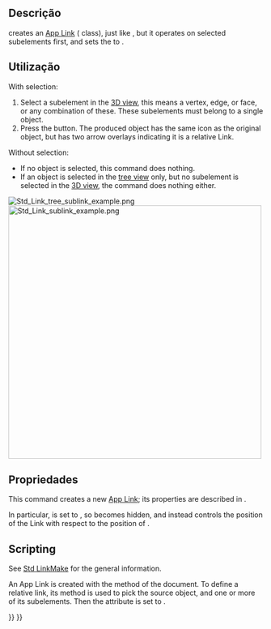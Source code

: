 <languages/>

{{Docnav
|[[Std_LinkMake/pt-br|Std LinkMake]]
|[[Std_LinkReplace/pt-br|Std LinkReplace]]
|[[Std_Base/pt-br|Std Base]]
|IconL=Std_LinkMake.svg
|IconR=Std_LinkReplace.svg
|IconC=Freecad.svg
}}

{{GuiCommand
|Name=Std LinkMakeRelative
|MenuLocation=None
|Workbenches=All
|Version=0.19
|SeeAlso=[[Std_Part|Std Part]], [[Std_Group|Std Group]], [[Std_LinkMake|Std LinkMake]]
}}

== Descrição ==

{{Button|[[File:Std_LinkMakeRelative.svg|16px]] [[Std_LinkMakeRelative|Std LinkMakeRelative]]}} creates an [[App_Link|App Link]] ({{incode|App::Link}} class), just like {{Button|[[File:Std_LinkMake.svg|16px]] [[Std_LinkMake|Std LinkMake]]}}, but it operates on selected subelements first, and sets the {{PropertyData|Link Transform}} to {{TRUE}}.

== Utilização ==

With selection:
# Select a subelement in the [[3D_view|3D view]], this means a vertex, edge, or face, or any combination of these. These subelements must belong to a single object.
# Press the {{Button|[[File:Std_LinkMakeRelative.svg|16px]] [[Std_LinkMakeRelative|Make sub-link]]}} button. The produced object has the same icon as the original object, but has two arrow overlays indicating it is a relative Link.

Without selection:
* If no object is selected, this command does nothing.
* If an object is selected in the [[tree_view|tree view]] only, but no subelement is selected in the [[3D_view|3D view]], the command does nothing either.

[[File:Std_Link_tree_sublink_example.png]] [[File:Std_Link_sublink_example.png|500px]]

{{Caption|Original body, and three Links created from the subelements of it, including edges and faces.}}

== Propriedades ==

This command creates a new [[App_Link|App Link]]; its properties are described in {{Button|[[File:Std_LinkMake.svg|16px]] [[Std_LinkMake|Std LinkMake]]}}.

In particular, {{PropertyData|Link Transform}} is set to {{TRUE}}, so {{PropertyData|Placement}} becomes hidden, and instead {{PropertyData|Link Placement}} controls the position of the Link with respect to the position of {{PropertyData|Linked Object}}.

== Scripting ==

See [[Std_LinkMake|Std LinkMake]] for the general information.

An App Link is created with the {{incode|addObject()}} method of the document. To define a relative link, its {{incode|setLink}} method is used to pick the source object, and one or more of its subelements. Then the {{incode|LinkTransform}} attribute is set to {{incode|True}}.

{{Code|code=
import FreeCAD as App

doc = App.newDocument()
body = App.ActiveDocument.addObject("Part::Box", "Box")

obj = App.ActiveDocument.addObject("App::Link", "Link")
obj.setLink(body, '', ['Edge1', 'Edge6', 'Edge7', 'Edge10', 'Face2', 'Face3'])
obj.LinkTransform = True
obj.LinkPlacement.Base = App.Vector(20, 20, 0)
App.ActiveDocument.recompute()
}}


{{Docnav
|[[Std_LinkMake/pt-br|Std LinkMake]]
|[[Std_LinkReplace/pt-br|Std LinkReplace]]
|[[Std_Base/pt-br|Std Base]]
|IconL=Std_LinkMake.svg
|IconR=Std_LinkReplace.svg
|IconC=Freecad.svg
}}

{{Std Base navi{{#translation:}}}}
{{Userdocnavi{{#translation:}}}}
{{clear}}